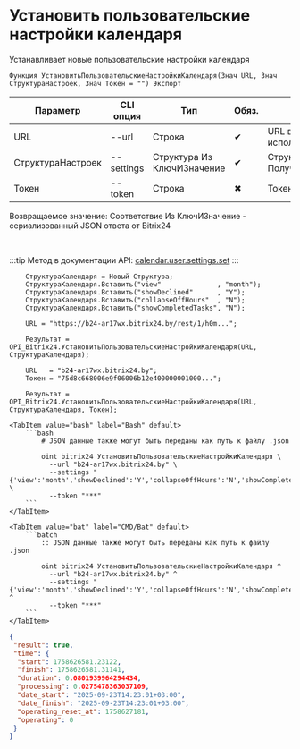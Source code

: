 ﻿---
sidebar_position: 7
description: Установить пользовательские настройки календаря и другие функции для работы с Bitrix24 в Открытом пакете интеграций - бесплатной open-source библиотеке интеграций для 1С:Предприятие 8, OneScript и CLI
keywords: [1C, 1С, 1С:Предприятие, 1С:Предприятие 8.3, API, Интеграция, Сервисы, Обмен, OneScript, CLI, Bitrix24]
---


# Установить пользовательские настройки календаря
 Устанавливает новые пользовательские настройки календаря



`Функция УстановитьПользовательскиеНастройкиКалендаря(Знач URL, Знач СтруктураНастроек, Знач Токен = "") Экспорт`

  | Параметр | CLI опция | Тип | Обяз. | Назначение |
  |-|-|-|-|-|
  | URL | --url | Строка | &#x2714; | URL внешнего вебхука или адрес Bitrix24 при использовании токена |
  | СтруктураНастроек | --settings | Структура Из КлючИЗначение | &#x2714; | Структура настроек (см. ПолучитьСтруктуруПользовательскихНастроекКаледнаря) |
  | Токен | --token | Строка | &#x2716; | Токен авторизации, если используется не вебхук |

  
  Возвращаемое значение:   Соответствие Из КлючИЗначение - сериализованный JSON ответа от Bitrix24

<br/>

:::tip
Метод в документации API: [calendar.user.settings.set](https://apidocs.bitrix24.ru/api-reference/calendar/calendar-user-settings-set.html)
:::
<br/>


```bsl title="Пример использования для 1С:Предприятие/OneScript"
    СтруктураКалендаря = Новый Структура;
    СтруктураКалендаря.Вставить("view"              , "month");
    СтруктураКалендаря.Вставить("showDeclined"      , "Y");
    СтруктураКалендаря.Вставить("collapseOffHours"  , "N");
    СтруктураКалендаря.Вставить("showCompletedTasks", "N");

    URL = "https://b24-ar17wx.bitrix24.by/rest/1/h0m...";

    Результат = OPI_Bitrix24.УстановитьПользовательскиеНастройкиКалендаря(URL, СтруктураКалендаря);

    URL   = "b24-ar17wx.bitrix24.by";
    Токен = "75d8c668006e9f06006b12e400000001000...";

    Результат = OPI_Bitrix24.УстановитьПользовательскиеНастройкиКалендаря(URL, СтруктураКалендаря, Токен);
```
    

 <Tabs>
  
    <TabItem value="bash" label="Bash" default>
        ```bash
            # JSON данные также могут быть переданы как путь к файлу .json
            
            oint bitrix24 УстановитьПользовательскиеНастройкиКалендаря \
              --url "b24-ar17wx.bitrix24.by" \
              --settings "{'view':'month','showDeclined':'Y','collapseOffHours':'N','showCompletedTasks':'N'}" \
              --token "***"
        ```
    </TabItem>
  
    <TabItem value="bat" label="CMD/Bat" default>
        ```batch
            :: JSON данные также могут быть переданы как путь к файлу .json
            
            oint bitrix24 УстановитьПользовательскиеНастройкиКалендаря ^
              --url "b24-ar17wx.bitrix24.by" ^
              --settings "{'view':'month','showDeclined':'Y','collapseOffHours':'N','showCompletedTasks':'N'}" ^
              --token "***"
        ```
    </TabItem>
</Tabs>


```json title="Результат"
{
 "result": true,
 "time": {
  "start": 1758626581.23122,
  "finish": 1758626581.31141,
  "duration": 0.0801939964294434,
  "processing": 0.0275478363037109,
  "date_start": "2025-09-23T14:23:01+03:00",
  "date_finish": "2025-09-23T14:23:01+03:00",
  "operating_reset_at": 1758627181,
  "operating": 0
 }
}
```
